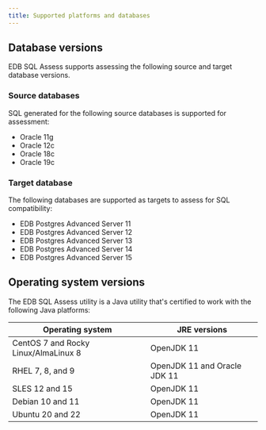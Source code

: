 ```yaml
---
title: Supported platforms and databases
---
```


## Database versions

EDB SQL Assess supports assessing the following source and target database versions.

### Source databases

SQL generated for the following source databases is supported for assessment:

- Oracle 11g
- Oracle 12c
- Oracle 18c
- Oracle 19c

### Target database

The following databases are supported as targets to assess for SQL compatibility:

- EDB Postgres Advanced Server 11 
- EDB Postgres Advanced Server 12 
- EDB Postgres Advanced Server 13 
- EDB Postgres Advanced Server 14
- EDB Postgres Advanced Server 15

## Operating system versions

The EDB SQL Assess utility is a Java utility that's certified to work with the following Java platforms:

| Operating system | JRE versions | 
| ---------------- | ------------ |
| CentOS 7 and Rocky Linux/AlmaLinux 8 | OpenJDK 11 |
| RHEL 7, 8, and 9 | OpenJDK 11 and Oracle JDK 11 |
| SLES 12 and 15 | OpenJDK 11 | 
| Debian 10 and 11 | OpenJDK 11 |
| Ubuntu 20 and 22 | OpenJDK 11 |